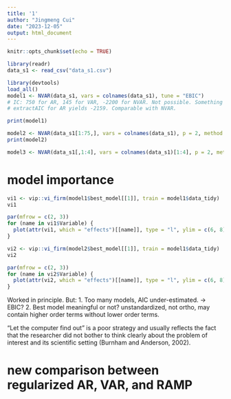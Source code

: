 ```yaml
---
title: '1'
author: "Jingmeng Cui"
date: "2023-12-05"
output: html_document
---
```


```r
knitr::opts_chunk$set(echo = TRUE)
```

```r
library(readr)
data_s1 <- read_csv("data_s1.csv")
```
```r
library(devtools)
load_all()
model1 <- NVAR(data_s1, vars = colnames(data_s1), tune = "EBIC")
# IC: 750 for AR, 145 for VAR, -2200 for NVAR. Not possible. Something wrong. Maybe different calculation.
# extractAIC for AR yields -2159. Comparable with NVAR.

print(model1)

model2 <- NVAR(data_s1[1:75,], vars = colnames(data_s1), p = 2, method = "stepAIC", rank = "BIC")
print(model2)

model3 <- NVAR(data_s1[,1:4], vars = colnames(data_s1)[1:4], p = 2, method = "dredge") # not feasible with all 6 variables
```

# model importance

```r
vi1 <- vip::vi_firm(model1$best_model[[1]], train = model1$data_tidy)
vi1

par(mfrow = c(2, 3))
for (name in vi1$Variable) {
  plot(attr(vi1, which = "effects")[[name]], type = "l", ylim = c(6, 8), las = 1)
}
```

```r
vi2 <- vip::vi_firm(model2$best_model[[1]], train = model1$data_tidy)
vi2

par(mfrow = c(2, 3))
for (name in vi2$Variable) {
  plot(attr(vi2, which = "effects")[[name]], type = "l", ylim = c(6, 8), las = 1)
}
```
Worked in principle. But:
1. Too many models, AIC under-estimated. -> EBIC?
2. Best model meaningful or not? unstandardized, not ortho, may contain higher order terms without lower order terms.

“Let the computer find out” is a poor strategy and usually reflects the fact that the researcher did not bother to think clearly about the problem of interest and its scientific setting (Burnham and Anderson, 2002).

# new comparison between regularized AR, VAR, and RAMP
